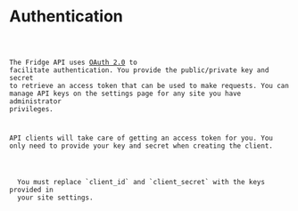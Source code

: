 
# Authentication

<Code name="site.auth" version="v1" />

The Fridge API uses [OAuth 2.0](http://oauth.net/2/) to facilitate authentication. You provide the public/private key and secret to retrieve an access token that can be used to make requests. You can manage API keys on the settings page for any site you have administrator privileges.

API clients will take care of getting an access token for you. You only need to provide your key and secret when creating the client.

<p className="warning">
  You must replace `client_id` and `client_secret` with the keys provided in
  your site settings.
</p>
